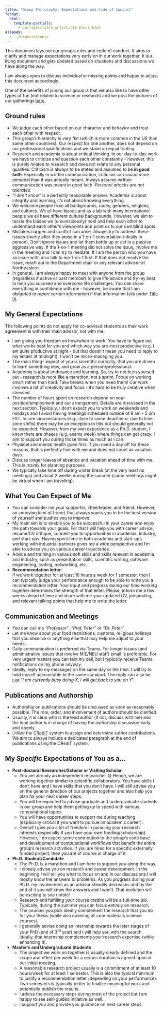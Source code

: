 ```yaml
---
title: "Group Philosophy, Expectations and Code of Conduct"
format:
  html:
    template-partials:
      - partials/title_only/title-block.html
aliases:
  - ../expectations/
---
```


This document lays out our group's rules and code of conduct. It aims to clarify and manage expectations very early on in our work together. It is a living document and gets updated based on situations and discussions we have along the way.

::: {.callout-note title="Note" appearance="simple"}
I am always open to discuss individual or missing points and happy to adjust this document accordingly.
:::

::: {.callout-note title="Social Activities" appearance="simple"}
One of the benefits of joining our group is that we also like to have other types of fun (not related to science or research)
and we post the pictures of our gatherings [here](fun/).
:::

## Ground rules

-   We judge each other based on our character and behavior and treat each other with respect.
-   This group's hierarchy is very flat (which is more common in the US than some other countries). Our respect for one another, does not depend on our professional qualifications and we stand on equal footing.
-   Research and academia is about critical thinking. In our day-to-day work we have to criticize and question each other constantly - however, this is purely related to research and does not relate to any personal qualities. Criticism is always to be stated and assumed to be **in good faith**. Especially in written communication, criticism can sound more personal than it was actually meant. Always assume written communication was meant in good faith. _Personal attacks are not tolerated_.
-   *"I don't know"* is a perfectly reasonable answer. Academia is about integrity and learning, it's not about knowing everything.
-   We welcome people from all backgrounds, races, genders, religions, and cultures. We all have biases and as a lab with many international people we all have different cultural backgrounds. However, we aim to tackle the biases we (unconsciously) hold and help each other to understand each other's viewpoints and point us to our own blind spots.
-   Mistakes happen and conflict can arise. Always try to address these issues shortly after they arose in a 1-on-1 conversation (ideally in person). Don't ignore issues and let them bottle up or act in a passive aggressive way. If the 1-on-1 meeting did not solve the issue, involve me in the meeting and I can try to mediate. If I am the person who you have an issue with, also talk to me 1-on-1 first. If that does not resolve the issue, reach out to the Department chair or any relevant advisor at Northeastern.
-   In general, I am always happy to meet with anyone from the group (regardless if active or past member) to give life advice and try my best to help you succeed and overcome life challenges. You can share everything in confidence with me - however, be aware that I am _obligated to report certain information_ if that information falls under [Title IX](https://www.northeastern.edu/ouec/).

## My General Expectations

The following points do not apply for co-advised students as their work agreement is with their main advisor, not with me.

-   I am giving you freedom on how/when to work. You have to figure out what works best for you and which way you are most productive (e.g. I am quite productive at night - but that doesn't mean you need to reply to my emails at midnight). I won't be micro-managing you.
-   The main thing I expect of you is scientific curiosity, that you are driven to learn something new, and grow as a person/professional.
-   Academia is about endurance and learning. So, try to not burn yourself out - research is more like a marathon, not a sprint. Focus on working smart rather than hard. Take breaks when you need them! Our work involves a lot of creativity and focus - it's hard to be truly creative when stressed.
-   The number of hours spent on research depend on your position/employment and our arrangement. Details are discussed in the next section. Typically, I don't expect you to work on weekends and holidays and I avoid having meetings scheduled outside of 9 am - 5 pm EST. In rare circumstances (e.g. close to some deadline or due to time zone shifts) there may be an exception to this but should generally not be expected. However, from my own experience as a Ph.D. student, I know there are phases (e.g. exams week) where things can get crazy. I aim to support you during those times as much as I can.
-   Physical and mental health goes first. If you need a day off for these reasons, that is perfectly fine with me and does not count as vacation days.
-   Discuss longer leaves of absence and vacation ahead of time with me. This is mainly for planning purposes.
-   We typically take time off during winter break (at the very least no meetings) and about 2 weeks during the summer (some meetings might be virtual when I am traveling).

## What You Can Expect of Me

-   You can consider me your supporter, cheerleader, and friend. However, an annoying kind of friend, that always wants you to be the best version of yourself and pushes you to improve.
-   My main aim is to enable you to be successful in your career and enjoy the path towards your goals. For that I will help you with career advice, resume/CV critique, connect you to opportunities in academia, industry, and start-ups. Having spent time in both academia and start-ups working with industrial partners gives me a wide perspective and I'm able to advise you on various career trajectories.
-   Advice and training in various soft skills and skills relevant in academia and industry, such as presentation skills, scientific writing, software engineering, coding, networking, etc.
-   **Recommendation letter**:<br>
    If we work together for at least 10 hours a week for 1 semester, then I can typically judge your performance enough to be able to write you a recommendation letter. Your input and progress during our time working together determines the strength of that letter. Please, inform me a few weeks ahead of time and share with me your updated CV, job posting, and relevant talking points that help me to write the letter.

## Communication and Meetings

-   You can call me *"Professor"*, *"Prof. Peter"* or *"Dr. Peter"*.
-   Let me know about your food restrictions, customs, religious holidays that you observe or anything else that may help me adjust to your needs.
-   Daily communication is preferred via Teams. For longer issues (and administrative issues that involve MIE/NEU staff) email is preferable. For very urgent matters you can text my cell, but I typically receive Teams notifications on my phone anyway.
-   Ideally, reply to my messages on the same day or the next. I will try to hold myself accountable to the same standard. The reply can also be just "_I am currently busy doing X, I will get back to you on Y_".

## Publications and Authorship

-   Authorship on publications should be discussed as soon as reasonably possible. The role, order, and involvement of authors should be clarified.
-   Usually, it is clear who is the lead author (if not, discuss with me) and the lead author is in charge of having the authorship discussion early and openly.
-   Utilize the [CRediT](https://authorservices.wiley.com/author-resources/Journal-Authors/open-access/credit.html) system to assign and determine author contributions. We aim to always include a dedicated paragraph at the end of publications using the CRediT system.

## My *Specific* Expectations of You as a...

-   **Post-doctoral Researcher/Scholar or Visiting Scholar**
    -   You are already an independent researcher 😄 Hence, we are working together similar to scientific collaborators. You have skills I don't have and I have skills that you don't have. I will still advise you on the general direction of our projects together and also help you plan for your next career steps.
    -   You will be expected to advise graduate and undergraduate students in our group and help them getting up to speed with various computational topics.
    -   You will have opportunities to support me during teaching (especially critical if you want to pursue an academic career).
    -   Overall I give you a lot of freedom in pursuing your research interests (especially if you have your own funding/scholarship). However, I do expect some contribution to the group's code base and development of computational workflows that benefit the entire group's research activities. If you are hired for a specific externally funded project, then you are of course in charge of it.
-   **Ph.D. Student/Candidate**
    -   The Ph.D. is a marathon and I am here to support you along the way.
    -   I closely advise you on research and career development. In the beginning I will tell you what to focus on and in our discussions I will mostly know the answers to problems. As you progress during your Ph.D. my involvement as an advisor steadily decreases and by the end of it you will know the answers and I won't. That evolution will be exciting to see unfold!
    -   Research and fulfilling your course credits will be a full-time job. Typically, during the summer you can focus entirely on research.
    -   The courses you pick ideally complement the research that you do for your thesis (while also covering all core materials science courses).
    -   I generally advise doing an internship towards the later stages of your PhD (end of 3<sup>rd</sup> year) and I will help you with the search. Ideally, that internship complements your research expertise (while enhancing it).
-   **Master's and Undergraduate Students**
    -   The project we work on together is usually clearly defined and the scope and effort per week for a certain duration is agreed upon in our initial meeting.
    -   A reasonable research project usually is a commitment of at least 10 hours/week for at least 1 semester. This is also the typical minimum to justify a recommendation letter (depending on your performance). Two semesters is typically better to finalize meaningful work and potentially publish the results.
    -   I advise the necessary steps during most of the project but I am happy to see self-guided initiative as well.
    -   I support you and provide you guidance on next career steps.

